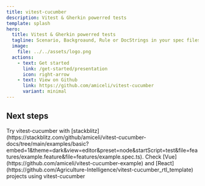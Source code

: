 ```yaml
---
title: vitest-cucumber
description: Vitest & Gherkin powerred tests
template: splash
hero:
  title: Vitest & Gherkin powerred tests
  tagline: Scenario, Backgroaund, Rule or DocStrings in your spec files
  image:
    file: ../../assets/logo.png
  actions:
    - text: Get started
      link: /get-started/presentation
      icon: right-arrow
    - text: View on Github
      link: https://github.com/amiceli/vitest-cucumber
      variant: minimal
---
```



## Next steps

<CardGrid stagger>
	<Card 
        title="Playground" 
        icon="codePen"
    >
		Try vitest-cucumber with [stackblitz](https://stackblitz.com/github/amiceli/vitest-cucumber-docs/tree/main/examples/basic?embed=1&theme=dark&view=editor&preset=node&startScript=test&file=features/example.feature&file=features/example.spec.ts).
	</Card>
	<Card 
        title="Example projects" 
        icon="seti:github"
    >
		Check [Vue](https://github.com/amiceli/vitest-cucumber-example) and
        [React](https://github.com/Agriculture-Intelligence/vitest-cucumber_rtl_template)
        projects using vitest-cucumber
	</Card>
</CardGrid>